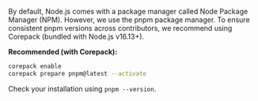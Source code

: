 By default, Node.js comes with a package manager called Node Package Manager (NPM). However, we use the pnpm package manager. To ensure consistent pnpm versions across contributors, we recommend using Corepack (bundled with Node.js v16.13+).

**Recommended (with Corepack):**
```bash
corepack enable
corepack prepare pnpm@latest --activate
```

Check your installation using `pnpm --version`.
